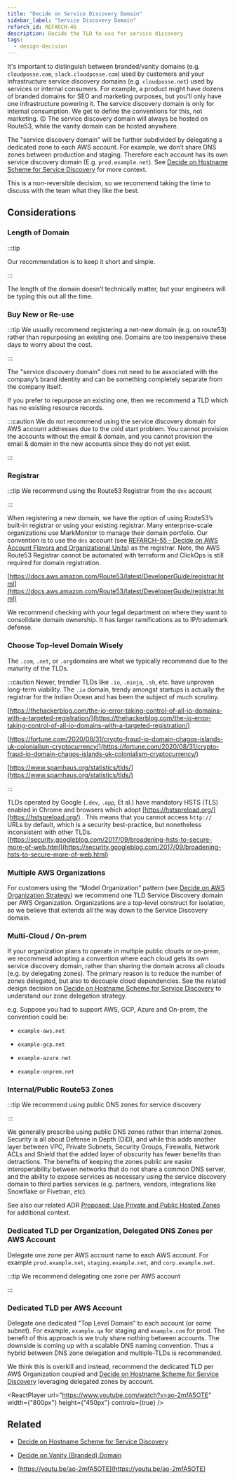 ```yaml
---
title: "Decide on Service Discovery Domain"
sidebar_label: "Service Discovery Domain"
refarch_id: REFARCH-46
description: Decide the TLD to use for service discovery
tags:
  - design-decision
---
```



It's important to distinguish between branded/vanity domains (e.g. `cloudposse.com`, `slack.cloudposse.com`) used by customers and your infrastructure service discovery domains (e.g. `cloudposse.net`) used by services or internal consumers. For example, a product might have dozens of branded domains for SEO and marketing purposes, but you'll only have one infrastructure powering it. The service discovery domain is only for internal consumption. We get to define the conventions for this, not marketing. 😉 The service discovery domain will always be hosted on Route53, while the vanity domain can be hosted anywhere.

The "service discovery domain" will be further subdivided by delegating a dedicated zone to each AWS account. For
example, we don’t share DNS zones between production and staging. Therefore each account has its own service discovery domain (E.g. `prod.example.net`). See [Decide on Hostname Scheme for Service Discovery](/layers/network/design-decisions/decide-on-hostname-scheme-for-service-discovery) for more context.

This is a non-reversible decision, so we recommend taking the time to discuss with the team what they like the best.

## Considerations

### Length of Domain

:::tip

Our recommendation is to keep it short and simple.

:::

The length of the domain doesn’t technically matter, but your engineers will be typing this out all the time.

### Buy New or Re-use

:::tip We usually recommend registering a net-new domain (e.g. on route53) rather than repurposing an existing one.
Domains are too inexpensive these days to worry about the cost.

:::

The "service discovery domain" does not need to be associated with the company’s brand identity and can be something
completely separate from the company itself.

If you prefer to repurpose an existing one, then we recommend a TLD which has no existing resource records.

:::caution We do not recommend using the service discovery domain for AWS account addresses due to the cold start
problem. You cannot provision the accounts without the email & domain, and you cannot provision the email & domain in
the new accounts since they do not yet exist.

:::

### Registrar

:::tip We recommend using the Route53 Registrar from the `dns` account

:::

When registering a new domain, we have the option of using Route53’s built-in registrar or using your existing
registrar. Many enterprise-scale organizations use MarkMonitor to manage their domain portfolio. Our convention is to
use the `dns` account (see
[REFARCH-55 - Decide on AWS Account Flavors and Organizational Units](https://cloudposse.atlassian.net/browse/REFARCH-55))
as the registrar. Note, the AWS Route53 Registrar cannot be automated with terraform and ClickOps is still required for
domain registration.

[https://docs.aws.amazon.com/Route53/latest/DeveloperGuide/registrar.html](https://docs.aws.amazon.com/Route53/latest/DeveloperGuide/registrar.html)

We recommend checking with your legal department on where they want to consolidate domain ownership. It has larger
ramifications as to IP/trademark defense.

### Choose Top-level Domain Wisely

The `.com`, `.net`, or `.org`domains are what we typically recommend due to the maturity of the TLDs.

:::caution Newer, trendier TLDs like `.io`, `.ninja`, `.sh`, etc. have unproven long-term viability. The `.io` domain,
trendy amongst startups is actually the registrar for the Indian Ocean and has been the subject of much scrutiny.

[https://thehackerblog.com/the-io-error-taking-control-of-all-io-domains-with-a-targeted-registration/](https://thehackerblog.com/the-io-error-taking-control-of-all-io-domains-with-a-targeted-registration/)

[https://fortune.com/2020/08/31/crypto-fraud-io-domain-chagos-islands-uk-colonialism-cryptocurrency/](https://fortune.com/2020/08/31/crypto-fraud-io-domain-chagos-islands-uk-colonialism-cryptocurrency/)

[https://www.spamhaus.org/statistics/tlds/](https://www.spamhaus.org/statistics/tlds/)

:::

TLDs operated by Google (`.dev`, `.app`, Et al.) have mandatory HSTS (TLS) enabled in Chrome and browsers which adopt
[https://hstspreload.org/](https://hstspreload.org/) . This means that you cannot access `http://` URLs by default,
which is a security best-practice, but nonetheless inconsistent with other TLDs.
[https://security.googleblog.com/2017/09/broadening-hsts-to-secure-more-of-web.html](https://security.googleblog.com/2017/09/broadening-hsts-to-secure-more-of-web.html)

### Multiple AWS Organizations

For customers using the “Model Organization” pattern (see
[Decide on AWS Organization Strategy](/layers/accounts/design-decisions/decide-on-aws-organization-strategy)) we
recommend one TLD Service Discovery domain per AWS Organization. Organizations are a top-level construct for isolation,
so we believe that extends all the way down to the Service Discovery domain.

### Multi-Cloud / On-prem

If your organization plans to operate in multiple public clouds or on-prem, we recommend adopting a convention where
each cloud gets its own service discovery domain, rather than sharing the domain across all clouds (e.g. by delegating
zones). The primary reason is to reduce the number of zones delegated, but also to decouple cloud dependencies. See the
related design decision on
[Decide on Hostname Scheme for Service Discovery](/layers/network/design-decisions/decide-on-hostname-scheme-for-service-discovery)
to understand our zone delegation strategy.

e.g. Suppose you had to support AWS, GCP, Azure and On-prem, the convention could be:

- `example-aws.net`

- `example-gcp.net`

- `example-azure.net`

- `example-onprem.net`

### Internal/Public Route53 Zones

:::tip We recommend using public DNS zones for service discovery

:::

We generally prescribe using public DNS zones rather than internal zones. Security is all about Defense in Depth (DiD),
and while this adds another layer between VPC, Private Subnets, Security Groups, Firewalls, Network ACLs and Shield that
the added layer of obscurity has fewer benefits than detractions. The benefits of keeping the zones public are easier
interoperability between networks that do not share a common DNS server, and the ability to expose services as necessary
using the service discovery domain to third parties services (e.g. partners, vendors, integrations like Snowflake or
Fivetran, etc).

See also our related ADR
[Proposed: Use Private and Public Hosted Zones](/resources/adrs/proposed/proposed-use-private-and-public-hosted-zones) for
additional context.

### Dedicated TLD per Organization, Delegated DNS Zones per AWS Account

Delegate one zone per AWS account name to each AWS account. For example `prod.example.net`, `staging.example.net`, and
`corp.example.net`.

:::tip We recommend delegating one zone per AWS account

:::

### Dedicated TLD per AWS Account

Delegate one dedicated "Top Level Domain" to each account (or some subnet). For example, `example.qa` for staging and
`example.com` for prod. The benefit of this approach is we truly share nothing between accounts. The downside is coming
up with a scalable DNS naming convention. Thus a hybrid between DNS zone delegation and multiple-TLDs is recommended.

We think this is overkill and instead, recommend the dedicated TLD per AWS Organization coupled and
[Decide on Hostname Scheme for Service Discovery](/layers/network/design-decisions/decide-on-hostname-scheme-for-service-discovery)
leveraging delegated zones by account.

<ReactPlayer
  url="https://www.youtube.com/watch?v=ao-2mfA5OTE"
  width={"800px"}
  height={"450px"}
  controls={true}
/>

## Related

- [Decide on Hostname Scheme for Service Discovery](/layers/network/design-decisions/decide-on-hostname-scheme-for-service-discovery)

- [Decide on Vanity (Branded) Domain](/layers/network/design-decisions/decide-on-vanity-branded-domain)

- [https://youtu.be/ao-2mfA5OTE](https://youtu.be/ao-2mfA5OTE)
